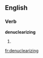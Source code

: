 
==English==

===Verb===
'''denuclearizing'''

# {{present participle of|[[denuclearize]]}}

[[fr:denuclearizing]]